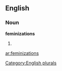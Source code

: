 ==English==

===Noun===
'''feminizations'''

# {{plural of|[[feminization]]}}

[[Category:English plurals]]

[[ar:feminizations]]